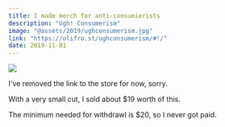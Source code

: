 ```yaml
---
title: I made merch for anti-consumierists
description: "Ugh! Consumerism"
image: "@assets/2019/ughconsumerism.jpg"
link: "https://olifro.st/ughconsumerism/#!/"
date: 2019-11-01
---
```


![](@assets/2019/ughconsumerism.jpg)

I've removed the link to the store for now, sorry.


With a very small cut, I sold about $19 worth of this.

The minimum needed for withdrawl is $20, so I never got paid.